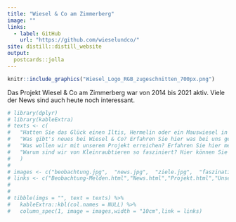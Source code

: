 ```yaml
---
title: "Wiesel & Co am Zimmerberg"
image: ""
links:
  - label: GitHub
    url: "https://github.com/wieselundco/"
site: distill::distill_website
output:
  postcards::jolla
---
```


```r
knitr::include_graphics("Wiesel_Logo_RGB_zugeschnitten_700px.png")
```



Das Projekt Wiesel & Co am Zimmerberg war von 2014 bis 2021 aktiv.
Viele der News sind auch heute noch interessant.

```r
# library(dplyr)
# library(kableExtra)
# texts <- c(
#   "Hatten Sie das Glück einen Iltis, Hermelin oder ein Mauswiesel in seiner natürlichen Umgebung zu beobachten? Dann Melden Sie uns ihre Sichtung!",
#   "Was gibt's neues bei Wiesel & Co? Erfahren Sie hier was bei uns gerade so läuft",
#   "Was wollen wir mit unserem Projekt erreichen? Erfahren Sie hier mehr über unsere Ziele",
#   "Warum sind wir von Kleinraubtieren so fasziniert? Hier können Sie mehr über diese spannenden Tierarten lernen!"
#   )
# 
# images <- c("beobachtung.jpg",  "news.jpg",  "ziele.jpg",  "faszination.jpg")
# links <- c("Beobachtung-Melden.html","News.html","Projekt.html","Unsere-Zielarten.html")
# 
# 
# tibble(imgs = "", text = texts) %>%
#   kableExtra::kbl(col.names = NULL) %>%
#   column_spec(1, image = images,width = "10cm",link = links) 
```

